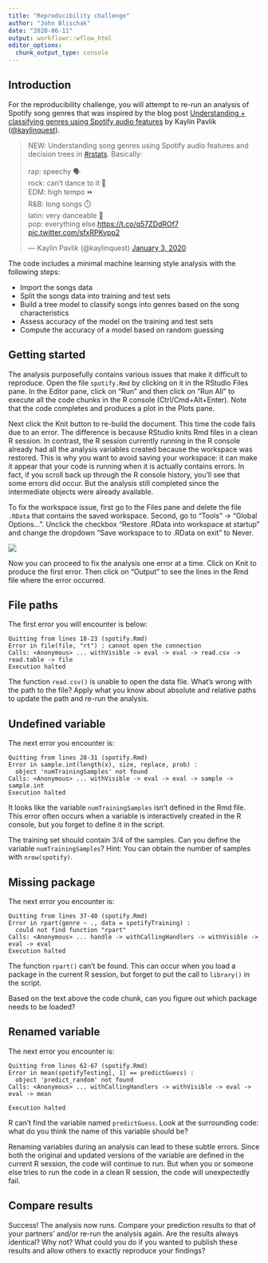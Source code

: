 ```yaml
---
title: "Reproducibility challenge"
author: "John Blischak"
date: "2020-06-11"
output: workflowr::wflow_html
editor_options:
  chunk_output_type: console
---
```


## Introduction

For the reproducibility challenge, you will attempt to re-run an analysis of
Spotify song genres that was inspired by the blog post 
[Understanding + classifying genres using Spotify audio features][blog-post]
by Kaylin Pavlik ([\@kaylinquest][kaylinquest]).

[kaylinquest]: https://twitter.com/kaylinquest
[blog-post]: https://www.kaylinpavlik.com/classifying-songs-genres/

<blockquote class="twitter-tweet" data-dnt="true"><p lang="en" dir="ltr">NEW: Understanding song genres using Spotify audio features and decision trees in <a href="https://twitter.com/hashtag/rstats?src=hash&amp;ref_src=twsrc%5Etfw">#rstats</a>. Basically: <br><br>rap: speechy 🗣️<br>rock: can’t dance to it 🤟<br>EDM: high tempo ⏩<br>R&amp;B: long songs ⏱️<br>latin: very danceable 💃<br>pop: everything else.<a href="https://t.co/q57ZDdROf7">https://t.co/q57ZDdROf7</a> <a href="https://t.co/sfxRPKvpp2">pic.twitter.com/sfxRPKvpp2</a></p>&mdash; Kaylin Pavlik (@kaylinquest) <a href="https://twitter.com/kaylinquest/status/1213138536570015745?ref_src=twsrc%5Etfw">January 3, 2020</a></blockquote> <script async src="https://platform.twitter.com/widgets.js" charset="utf-8"></script> 

The code includes a minimal machine learning style analysis with the following
steps:

* Import the songs data
* Split the songs data into training and test sets
* Build a tree model to classify songs into genres based on the song characteristics
* Assess accuracy of the model on the training and test sets
* Compute the accuracy of a model based on random guessing

## Getting started

The analysis purposefully contains various issues that make it difficult to
reproduce. Open the file `spotify.Rmd` by clicking on it in the RStudio Files
pane. In the Editor pane, click on "Run" and then click on "Run All" to execute
all the code chunks in the R console (Ctrl/Cmd+Alt+Enter). Note that the code
completes and produces a plot in the Plots pane.

Next click the Knit button to re-build the document. This time the code fails
due to an error. The difference is because RStudio knits Rmd files in a clean
R session. In contrast, the R session currently running in the R console already
had all the analysis variables created because the workspace was restored. This
is why you want to avoid saving your workspace: it can make it appear that your
code is running when it is actually contains errors. In fact, if you scroll
back up through the R console history, you'll see that some errors did occur.
But the analysis still completed since the intermediate objects were already
available.

To fix the workspace issue, first go to the Files pane and delete the file
`.RData` that contains the saved workspace. Second, go to "Tools" -> "Global
Options...". Unclick the checkbox "Restore .RData into workspace at startup" and
change the dropdown "Save workspace to to .RData on exit" to Never.

![](assets/rstudio-workspace.png)

Now you can proceed to fix the analysis one error at a time. Click on Knit to
produce the first error. Then click on "Output" to see the lines in the Rmd
file where the error occurred.

## File paths

The first error you will encounter is below:

```
Quitting from lines 18-23 (spotify.Rmd) 
Error in file(file, "rt") : cannot open the connection
Calls: <Anonymous> ... withVisible -> eval -> eval -> read.csv -> read.table -> file
Execution halted
```

The function `read.csv()` is unable to open the data file. What's wrong with the
path to the file? Apply what you know about absolute and relative paths to
update the path and re-run the analysis.

## Undefined variable

The next error you encounter is:

```
Quitting from lines 28-31 (spotify.Rmd) 
Error in sample.int(length(x), size, replace, prob) : 
  object 'numTrainingSamples' not found
Calls: <Anonymous> ... withVisible -> eval -> eval -> sample -> sample.int
Execution halted
```

It looks like the variable `numTrainingSamples` isn't defined in the Rmd file.
This error often occurs when a variable is interactively created in the R
console, but you forget to define it in the script.

The training set should contain 3/4 of the samples. Can you define the variable
`numTrainingSamples`? Hint: You can obtain the number of samples with
`nrow(spotify)`.

## Missing package

The next error you encounter is:

```
Quitting from lines 37-40 (spotify.Rmd) 
Error in rpart(genre ~ ., data = spotifyTraining) : 
  could not find function "rpart"
Calls: <Anonymous> ... handle -> withCallingHandlers -> withVisible -> eval -> eval
Execution halted
```

The function `rpart()` can't be found. This can occur when you load a package
in the current R session, but forget to put the call to `library()` in the
script.

Based on the text above the code chunk, can you figure out which package needs
to be loaded?

## Renamed variable

The next error you encounter is:

```
Quitting from lines 62-67 (spotify.Rmd) 
Error in mean(spotifyTesting[, 1] == predictGuess) : 
  object 'predict_random' not found
Calls: <Anonymous> ... withCallingHandlers -> withVisible -> eval -> eval -> mean

Execution halted
```

R can't find the variable named `predictGuess`. Look at the surrounding code:
what do you think the name of this variable should be?

Renaming variables during an analysis can lead to these subtle errors. Since
both the original and updated versions of the variable are defined in the current
R session, the code will continue to run. But when you or someone else tries to
run the code in a clean R session, the code will unexpectedly fail.

## Compare results

Success! The analysis now runs. Compare your prediction results to that of your
partners' and/or re-run the analysis again. Are the results always identical?
Why not? What could you do if you wanted to publish these results and allow
others to exactly reproduce your findings?
